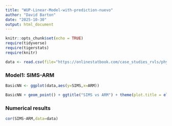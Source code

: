 ```yaml
---
title: "WUP-Linear-Model-with-prediction-nuevo"
author: "David Barton"
date: "2025-10-30"
output: html_document
---
```


```r
knitr::opts_chunk$set(echo = TRUE)
require(tidyverse)
require(tigerstats)
require(knitr)

data <- read.csv(file="https://onlinestatbook.com/case_studies_rvls/physical_strength/data.txt",sep="",header=TRUE)  
```

### Model1: SIMS-ARM

```r
BasicNN <- ggplot(data,aes(y=SIMS,x=ARM))
```

```r
BasicNN + geom_point() + ggtitle("SIMS vs ARM") + theme(plot.title = element_text(hjust = 0.5, size = 20))
```

### Numerical results

```r
cor(SIMS~ARM,data=data)
```
